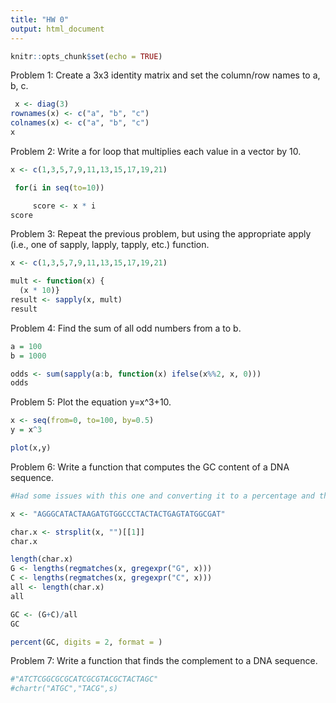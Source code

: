 ```yaml
---
title: "HW 0"
output: html_document
---
```


```r
knitr::opts_chunk$set(echo = TRUE)
```

Problem 1: Create a 3x3 identity matrix and set the column/row names to a, b, c.
```r
 x <- diag(3)
rownames(x) <- c("a", "b", "c")
colnames(x) <- c("a", "b", "c")
x
```

Problem 2: Write a for loop that multiplies each value in a vector by 10.
```r
x <- c(1,3,5,7,9,11,13,15,17,19,21) 

 for(i in seq(to=10))

     score <- x * i
score
```

Problem 3: Repeat the previous problem, but using the appropriate apply (i.e., one of sapply, lapply, tapply, etc.) function.
```r
x <- c(1,3,5,7,9,11,13,15,17,19,21)

mult <- function(x) {  
  (x * 10)}
result <- sapply(x, mult)
result
```

Problem 4: Find the sum of all odd numbers from a to b.
```r
a = 100
b = 1000

odds <- sum(sapply(a:b, function(x) ifelse(x%%2, x, 0)))
odds
```

Problem 5: Plot the equation y=x^3+10.
```r
x <- seq(from=0, to=100, by=0.5)
y = x^3

plot(x,y)
```

Problem 6: Write a function that computes the GC content of a DNA sequence.

```r
#Had some issues with this one and converting it to a percentage and the whole thing is u g l y but it gives the right output!

x <- "AGGGCATACTAAGATGTGGCCCTACTACTGAGTATGGCGAT"

char.x <- strsplit(x, "")[[1]]
char.x

length(char.x)
G <- lengths(regmatches(x, gregexpr("G", x)))
C <- lengths(regmatches(x, gregexpr("C", x)))
all <- length(char.x)
all

GC <- (G+C)/all
GC

percent(GC, digits = 2, format = )

```

Problem 7: Write a function that finds the complement to a DNA sequence.
```r

#"ATCTCGGCGCGCATCGCGTACGCTACTAGC"
#chartr("ATGC","TACG",s)
```
